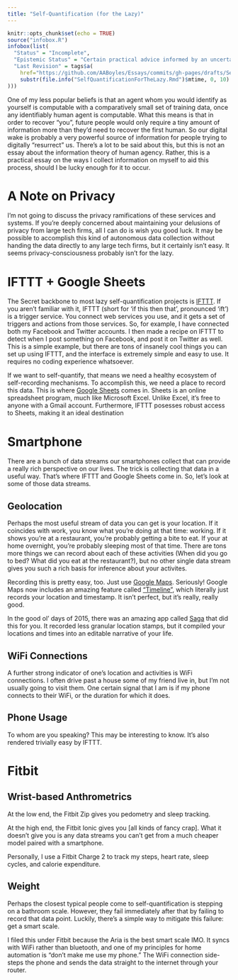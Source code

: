 ```yaml
---
title: "Self-Quantification (for the Lazy)"
---
```


```r
knitr::opts_chunk$set(echo = TRUE)
source("infobox.R")
infobox(list(
  "Status" = "Incomplete",
  "Epistemic Status" = "Certain practical advice informed by an uncertain belief",
  "Last Revision" = tags$a(
    href="https://github.com/AABoyles/Essays/commits/gh-pages/drafts/SelfQuantificationForTheLazy.Rmd",
    substr(file.info("SelfQuantificationForTheLazy.Rmd")$mtime, 0, 10)
)))
```

One of my less popular beliefs is that an agent whom you would identify as yourself is computable with a comparatively small set of training data, once any identifiably human agent is computable. What this means is that in order to recover "you", future people would only require a tiny amount of information more than they'd need to recover the first human. So our digital wake is probably a very powerful source of information for people trying to digitally "resurrect" us. There's a lot to be said about this, but this is not an essay about the information theory of human agency. Rather, this is a practical essay on the ways I collect information on myself to aid this process, should I be lucky enough for it to occur.

# A Note on Privacy

I'm not going to discuss the privacy ramifications of these services and systems. If you're deeply concerned about maintaining your delusions of privacy from large tech firms, all I can do is wish you good luck. It may be possible to accomplish this kind of autonomous data collection without handing the data directly to any large tech firms, but it certainly isn't easy. It seems privacy-consciousness probably isn't for the lazy.

# IFTTT + Google Sheets

The Secret backbone to most lazy self-quantification projects is [IFTTT](https://ifttt.com/discover). If you aren't familiar with it, IFTTT (short for 'if this then that', pronounced 'ift') is a trigger service. You connect web services you use, and it gets a set of triggers and actions from those services. So, for example, I have connected both my Facebook and Twitter accounts. I then made a recipe on IFTTT to detect when I post something on Facebook, and post it on Twitter as well. This is a simple example, but there are tons of insanely cool things you can set up using IFTTT, and the interface is extremely simple and easy to use. It requires no coding experience whatsoever.

If we want to self-quantify, that means we need a healthy ecosystem of self-recording mechanisms. To accomplish this, we need a place to record this data. This is where [Google Sheets](https://docs.google.com/spreadsheets/u/0/) comes in. Sheets is an online spreadsheet program, much like Microsoft Excel. Unlike Excel, it's free to anyone with a Gmail account. Furthermore, IFTTT posesses robust access to Sheets, making it an ideal destination 

# Smartphone

There are a bunch of data streams our smartphones collect that can provide a really rich perspective on our lives. The trick is collecting that data in a useful way. That's where IFTTT and Google Sheets come in. So, let's look at some of those data streams.

## Geolocation

Perhaps the most useful stream of data you can get is your location. If it coincides with work, you know what you're doing at that time: working. If it shows you're at a restaurant, you're probably getting a bite to eat. If your at home overnight, you're probably sleeping most of that time. There are tons more things we can record about each of these activities (When did you go to bed? What did you eat at the restaurant?), but no other single data stream gives you such a rich basis for inference about your activites.

Recording this is pretty easy, too. Just use [Google Maps](https://play.google.com/store/apps/details?id=com.google.android.apps.maps). Seriously! Google Maps now includes an amazing feature called ["Timeline"](https://www.google.com/maps/timeline?pb), which literally just records your location and timestamp. It isn't perfect, but it's really, really good.

In the good ol' days of 2015, there was an amazing app called [Saga](https://play.google.com/store/apps/details?id=com.aro.saga) that did this for you. It recorded less granular location stamps, but it compiled your locations and times into an editable narrative of your life.

## WiFi Connections

A further strong indicator of one's location and activities is WiFi connections. I often drive past a house some of my friend live in, but I'm not usually going to visit them. One certain signal that I am is if my phone connects to their WiFi, or the duration for which it does.

## Phone Usage

To whom are you speaking? This may be interesting to know. It's also rendered trivially easy by IFTTT.

# Fitbit

## Wrist-based Anthrometrics

At the low end, the Fitbit Zip gives you pedometry and sleep tracking.

At the high end, the Fitbit Ionic gives you [all kinds of fancy crap]. What it doesn't give you is any data streams you can't get from a much cheaper model paired with a smartphone.

Personally, I use a Fitbit Charge 2 to track my steps, heart rate, sleep cycles, and calorie expenditure.

## Weight

Perhaps the closest typical people come to self-quantification is stepping on a bathroom scale. However, they fail immediately after that by failing to record that data point. Luckily, there's a simple way to mitigate this failure: get a smart scale.

I filed this under Fitbit because the Aria is the best smart scale IMO. It syncs with WiFi rather than bluetooth, and one of my principles for home automation is "don't make me use my phone." The WiFi connection side-steps the phone and sends the data straight to the internet through your router.

